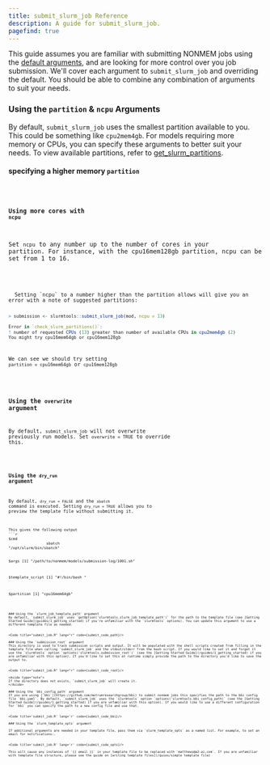 ```yaml
---
title: submit_slurm_job Reference
description: A guide for submit_slurm_job.
pagefind: true
---
```



This guide assumes you are familiar with submitting NONMEM jobs using the [default arguments](/guides/submit_slurm_job), and are looking for more control over you job submission. We'll cover each argument to `submit_slurm_job` and overriding the default. You should be able to combine any combination of arguments to suit your needs.

### Using the `partition` & `ncpu` Arguments
By default, `submit_slurm_job` uses the smallest partition available to you. This could be something like `cpu2mem4gb`. For models requiring more memory or CPUs, you can specify these arguments to better suit your needs. To view available partitions, refer to [get_slurm_partitions](/guides/get_slurm_partitions).

#### specifying a higher memory `partition`


<Code title="submit_job.R" lang="r" code={submit_code_part} />

#### Using more cores with `ncpu`
Set `ncpu` to any number up to the number of cores in your partition. For instance, with the cpu16mem128gb partition, ncpu can be set from 1 to 16.


<Code title="submit_job.R" lang="r" code={submit_code_ncpu} />

<Aside type="caution">
  Setting `ncpu` to a number higher than the partition allows will give you an error with a note of suggested partitions:

  ```r
  > submission <- slurmtools::submit_slurm_job(mod, ncpu = 13)

  Error in `check_slurm_partitions()`:
  ! number of requested CPUs (13) greater than number of available CPUs in cpu2mem4gb (2)
  You might try cpu16mem64gb or cpu16mem128gb
  ```
  We can see we should try setting `partition = cpu16mem64gb` or `cpu16mem128gb`
</Aside>

### Using the `overwrite` argument
By default, `submit_slurm_job` will not overwrite previously run models. Set `overwrite = TRUE` to override this.


<Code title="submit_job.R" lang="r" code={submit_code} />

### Using the `dry_run` argument
By default, `dry_run = FALSE` and the `sbatch` command is executed. Setting `dry_run = TRUE` allows you to preview the template file without submitting it.


<Code title="submit_job.R" lang="r" code={submit_code_dry} />
This gives the following output
```r
$cmd
                 sbatch 
"/opt/slurm/bin/sbatch" 

$args
[1] "/path/to/nonmem/models/submission-log/1001.sh"

$template_script
[1] "#!/bin/bash <rest of template omitted>"

$partition
[1] "cpu16mem64gb"
```

### Using the `slurm_job_template_path` argument
By default, `submit_slurm_job` uses `getOption('slurmtools.slurm_job_template_path')` for the path to the template file (see [Getting Started Guide](guides/1_getting_started) if you're unfamiliar with the `slurmtools` options). You can update this argument to use a different template file as needed.


<Code title="submit_job.R" lang="r" code={submit_code_path}/>

### Using the `submission_root` argument
This directory is used to track submission scripts and output. It will be populated with the shell scripts created from filling in the template file when calling `submit_slurm_job` and the stdout/stderr from the bash script. If you would like to set it and forget it use the `slurmtools` option `options('slurmtools.submission_root')` (see the [Getting Started Guide](/guides/1_getting_started) if you are unfamiliar with this option). If you'd like to set this at runtime simply provide the path to the directory you'd like to save the output to. 


<Code title="submit_job.R" lang="r" code={submit_code_root}/>

<Aside type="note">
If the directory does not exists, `submit_slurm_job` will create it.
</Aside>

### Using the `bbi_config_path` argument
If you are using [`bbi`](https://github.com/metrumresearchgroup/bbi) to submit nonmem jobs this specifies the path to the bbi config file `bbi.yaml`. By default, `submit_slurm_job` uses the `slurmtools` option `options('slurmtools.bbi_config_path)` (see the [Getting Started Guide](/guides/1_getting_started) if you are unfamiliar with this option). If you would like to use a different configuration for `bbi` you can specify the path to a new config file and use that.


<Code title='submit_job.R' lang='r' code={submit_code_bbi}/>

### Using the `slurm_template_opts` argument

If additional arguments are needed in your template file, pass them via `slurm_template_opts` as a named list. For example, to set an email for notifications:.


<Code title='submit_job.R' lang='r' code={submit_code_opts}/>

This will cause any instances of `{{ email }}` in your template file to be replaced with `matthews@a2-ai.com`. If you are unfamiliar with template file structure, please see the guide on [writing template files](/guies/simple_template_file)